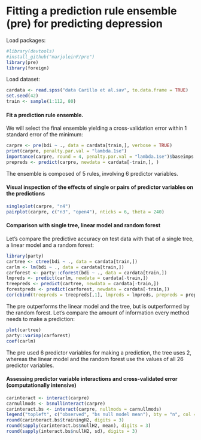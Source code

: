 # Fitting a prediction rule ensemble (pre) for predicting depression

Load packages:

```r
#library(devtools)
#install_github("marjoleinF/pre")
library(pre)
library(foreign)
```

Load dataset:

```r
cardata <- read.spss("data Carillo et al.sav", to.data.frame = TRUE)
set.seed(42)
train <- sample(1:112, 80)
```

#### Fit a prediction rule ensemble. 

We will select the final ensemble yielding a cross-validation error within 1 standard error of the minimum:

```r
carpre <- pre(bdi ~ ., data = cardata[train,], verbose = TRUE)
print(carpre, penalty.par.val = "lambda.1se")
importance(carpre, round = 4, penalty.par.val = "lambda.1se")$baseimps
prepreds <- predict(carpre, newdata = cardata[-train,], )
```

The ensemble is composed of 5 rules, involving 6 predictor variables. 

#### Visual inspection of the effects of single or pairs of predictor variables on the predictions

```r
singleplot(carpre, "n4")
pairplot(carpre, c("n3", "open4"), nticks = 6, theta = 240)
```
  

#### Comparison with single tree, linear model and random forest

Let's compare the predictive accuracy on test data with that of a single tree, a linear model and a random forest:

```r
library(party)
cartree <- ctree(bdi ~ ., data = cardata[train,])
carlm <- lm(bdi ~ ., data = cardata[train,])
carforest <- party::cforest(bdi ~ ., data = cardata[train,])
lmpreds <- predict(carlm, newdata = cardata[-train,])
treepreds <- predict(cartree, newdata = cardata[-train,])
forestpreds <- predict(carforest, newdata = cardata[-train,])
cor(cbind(treepreds = treepreds[,1], lmpreds = lmpreds, prepreds = prepreds, forestpreds = forestpreds[,1], y = cardata$bdi[-train]))
```

The pre outperforms the linear model and the tree, but is outperformed by the random forest. Let's compare the amount of information every method needs to make a prediction:

```r
plot(cartree)
party::varimp(carforest)
coef(carlm)
```

The pre used 6 predictor variables for making a prediction, the tree uses 2, whereas the linear model and the random forest use the values of all 26 predictor variables.

#### Assessing predictor variable interactions and cross-validated error (computationally intensive)

```r
carinteract <- interact(carpre)
carnullmods <- bsnullinteract(carpre)
carinteract.bs <- interact(carpre, nullmods = carnullmods)
legend("topleft", c("observed", "bs null model mean"), bty = "n", col = c("yellow", "blue"), pch = 15)
round(carinteract.bs$trainingH2, digits = 3)
round(sapply(carinteract.bs$nullH2, mean), digits = 3)
round(sapply(interact.bs$nullH2, sd), digits = 3)
```